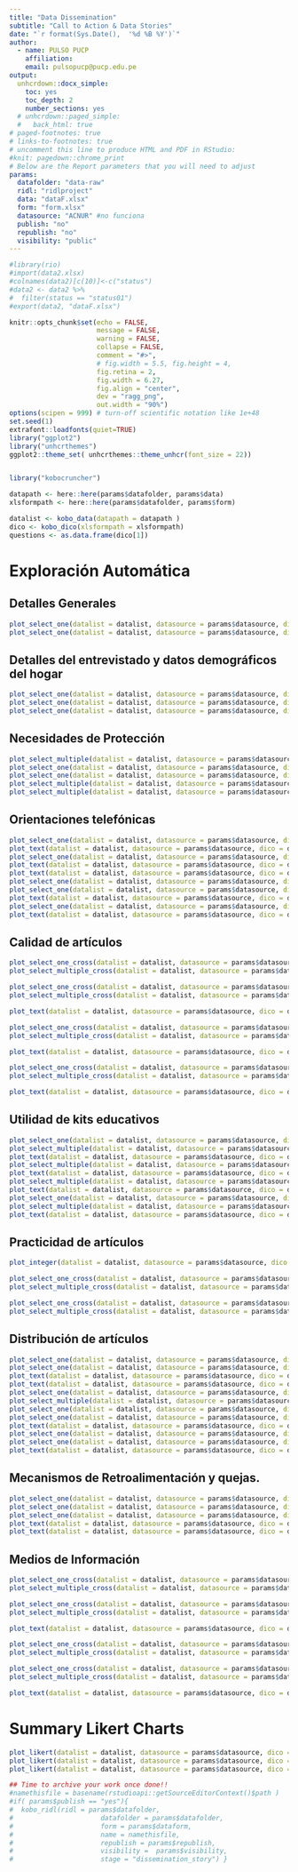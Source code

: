 ```yaml
---
title: "Data Dissemination"
subtitle: "Call to Action & Data Stories"
date: "`r format(Sys.Date(),  '%d %B %Y')`"
author:
  - name: PULSO PUCP
    affiliation:
    email: pulsopucp@pucp.edu.pe
output:
  unhcrdown::docx_simple:
    toc: yes
    toc_depth: 2
    number_sections: yes
  # unhcrdown::paged_simple:
  #   back_html: true
# paged-footnotes: true
# links-to-footnotes: true
# uncomment this line to produce HTML and PDF in RStudio:
#knit: pagedown::chrome_print
# Below are the Report parameters that you will need to adjust
params:
  datafolder: "data-raw"
  ridl: "ridlproject"
  data: "dataF.xlsx"
  form: "form.xlsx"
  datasource: "ACNUR" #no funciona
  publish: "no"
  republish: "no"
  visibility: "public"
---
```


```r
#library(rio)
#import(data2.xlsx)
#colnames(data2)[c(10)]<-c("status")
#data2 <- data2 %>%
#  filter(status == "status01")
#export(data2, "dataF.xlsx")
```


```r
knitr::opts_chunk$set(echo = FALSE, 
                      message = FALSE, 
                      warning = FALSE,
                      collapse = FALSE,
                      comment = "#>",
                      # fig.width = 5.5, fig.height = 4,
                      fig.retina = 2, 
                      fig.width = 6.27,
                      fig.align = "center",
                      dev = "ragg_png",
                      out.width = "90%")
options(scipen = 999) # turn-off scientific notation like 1e+48
set.seed(1)
extrafont::loadfonts(quiet=TRUE)
library("ggplot2")
library("unhcrthemes")
ggplot2::theme_set( unhcrthemes::theme_unhcr(font_size = 22))


library("kobocruncher")
```



```r
datapath <- here::here(params$datafolder, params$data)
xlsformpath <- here::here(params$datafolder, params$form) 

datalist <- kobo_data(datapath = datapath )
dico <- kobo_dico(xlsformpath = xlsformpath)
questions <- as.data.frame(dico[1])
```


# Exploración Automática

## Detalles Generales
```r
plot_select_one(datalist = datalist, datasource = params$datasource, dico = dico, "group_Interview.type_assist_peru")
plot_select_one(datalist = datalist, datasource = params$datasource, dico = dico, "group_Instructions.informed_consent")
```

## Detalles del entrevistado y datos demográficos del hogar
```r
plot_select_one(datalist = datalist, datasource = params$datasource, dico = dico, "group_Demographic.group_nv8at35.sex")
plot_select_one(datalist = datalist, datasource = params$datasource, dico = dico, "group_Demographic.group_nv8at35.age")
plot_select_one(datalist = datalist, datasource = params$datasource, dico = dico, "group_Demographic.group_nv8at35.Province_District")
```

## Necesidades de Protección
```r
plot_select_multiple(datalist = datalist, datasource = params$datasource, dico = dico, "NEED_PROTEC.sneeds")
plot_select_one(datalist = datalist, datasource = params$datasource, dico = dico, "NEED_PROTEC.discapacidad")
plot_select_one(datalist = datalist, datasource = params$datasource, dico = dico, "NEED_PROTEC.needsM")
plot_select_multiple(datalist = datalist, datasource = params$datasource, dico = dico, "NEED_PROTEC.CopingMechanism1")
plot_select_multiple(datalist = datalist, datasource = params$datasource, dico = dico, "NEED_PROTEC.CopingMechanism2")
```

## Orientaciones telefónicas
```r
plot_select_one(datalist = datalist, datasource = params$datasource, dico = dico, "HOT_LINE.conocimiento_linea")
plot_text(datalist = datalist, datasource = params$datasource, dico = dico, "HOT_LINE.conocimiento_other")
plot_select_one(datalist = datalist, datasource = params$datasource, dico = dico, "HOT_LINE.atention_line")
plot_text(datalist = datalist, datasource = params$datasource, dico = dico, "HOT_LINE.line_other")
plot_text(datalist = datalist, datasource = params$datasource, dico = dico, "HOT_LINE.line_other")
plot_select_one(datalist = datalist, datasource = params$datasource, dico = dico, "HOT_LINE.orientation_cal")
plot_select_one(datalist = datalist, datasource = params$datasource, dico = dico, "HOT_LINE.deficiente_cal")
plot_text(datalist = datalist, datasource = params$datasource, dico = dico, "HOT_LINE.deficiente_other")
plot_select_one(datalist = datalist, datasource = params$datasource, dico = dico, "HOT_LINE.utilidad_hotline")
plot_text(datalist = datalist, datasource = params$datasource, dico = dico, "HOT_LINE.otra_mejorahot")
```

## Calidad de artículos
```r
plot_select_one_cross(datalist = datalist, datasource = params$datasource, dico = dico, "CALIDAD_KIT.escala_calidad","group_Demographic.group_nv8at35.sex")
plot_select_multiple_cross(datalist = datalist, datasource = params$datasource, dico = dico, "CALIDAD_KIT.escala_calidad","group_Demographic.group_nv8at35.age")

plot_select_one_cross(datalist = datalist, datasource = params$datasource, dico = dico, "CALIDAD_KIT.kitmalestado","group_Demographic.group_nv8at35.sex")
plot_select_multiple_cross(datalist = datalist, datasource = params$datasource, dico = dico, "CALIDAD_KIT.kitmalestado","group_Demographic.group_nv8at35.age")

plot_text(datalist = datalist, datasource = params$datasource, dico = dico, "CALIDAD_KIT.kitmalestado_001")

plot_select_one_cross(datalist = datalist, datasource = params$datasource, dico = dico, "CALIDAD_KIT.insumosSuficientes","group_Demographic.group_nv8at35.sex")
plot_select_multiple_cross(datalist = datalist, datasource = params$datasource, dico = dico, "CALIDAD_KIT.insumosSuficientes","group_Demographic.group_nv8at35.age")

plot_text(datalist = datalist, datasource = params$datasource, dico = dico, "CALIDAD_KIT.WhyNotInsumos")

plot_select_one_cross(datalist = datalist, datasource = params$datasource, dico = dico, "CALIDAD_KIT.escala_utilidad","group_Demographic.group_nv8at35.sex")
plot_select_multiple_cross(datalist = datalist, datasource = params$datasource, dico = dico, "CALIDAD_KIT.escala_utilidad","group_Demographic.group_nv8at35.age")

plot_text(datalist = datalist, datasource = params$datasource, dico = dico, "CALIDAD_KIT.nuevo_kit")
```


## Utilidad de kits educativos
```r
plot_select_one(datalist = datalist, datasource = params$datasource, dico = dico, "UTILIDAD_KIT.utiles")
plot_select_multiple(datalist = datalist, datasource = params$datasource, dico = dico, "UTILIDAD_KIT.siutiles")
plot_text(datalist = datalist, datasource = params$datasource, dico = dico, "UTILIDAD_KIT.siutiles2")
plot_select_multiple(datalist = datalist, datasource = params$datasource, dico = dico, "UTILIDAD_KIT.noutiles")
plot_text(datalist = datalist, datasource = params$datasource, dico = dico, "UTILIDAD_KIT.noutiles2")
plot_select_multiple(datalist = datalist, datasource = params$datasource, dico = dico, "UTILIDAD_KIT.benekit")
plot_text(datalist = datalist, datasource = params$datasource, dico = dico, "UTILIDAD_KIT.benekit2")
plot_select_one(datalist = datalist, datasource = params$datasource, dico = dico, "UTILIDAD_KIT.adecuadosino")
plot_select_multiple(datalist = datalist, datasource = params$datasource, dico = dico, "UTILIDAD_KIT.motivina")
plot_text(datalist = datalist, datasource = params$datasource, dico = dico, "UTILIDAD_KIT.motivina2")
```


## Practicidad de artículos
```r
plot_integer(datalist = datalist, datasource = params$datasource, dico = dico, "PRACTICIDAD_KIT.personaskits")

plot_select_one_cross(datalist = datalist, datasource = params$datasource, dico = dico, "PRACTICIDAD_KIT.uso_articulo","group_Demographic.group_nv8at35.sex")
plot_select_multiple_cross(datalist = datalist, datasource = params$datasource, dico = dico, "PRACTICIDAD_KIT.uso_articulo","group_Demographic.group_nv8at35.age")

plot_select_one_cross(datalist = datalist, datasource = params$datasource, dico = dico, "PRACTICIDAD_KIT.escala_conforme","group_Demographic.group_nv8at35.sex")
plot_select_multiple_cross(datalist = datalist, datasource = params$datasource, dico = dico, "PRACTICIDAD_KIT.escala_conforme","group_Demographic.group_nv8at35.age")
```


## Distribución de artículos
```r
plot_select_one(datalist = datalist, datasource = params$datasource, dico = dico, "DISTRIBUCION.seguridad_lugar_dis")
plot_select_one(datalist = datalist, datasource = params$datasource, dico = dico, "DISTRIBUCION.escala_distribucion")
plot_text(datalist = datalist, datasource = params$datasource, dico = dico, "DISTRIBUCION.why_distribucion")
plot_text(datalist = datalist, datasource = params$datasource, dico = dico, "DISTRIBUCION.recomendacion")
plot_select_one(datalist = datalist, datasource = params$datasource, dico = dico, "DISTRIBUCION.informado_distri")
plot_select_multiple(datalist = datalist, datasource = params$datasource, dico = dico, "DISTRIBUCION.medio_informado")
plot_select_one(datalist = datalist, datasource = params$datasource, dico = dico, "DISTRIBUCION.pago_distribucion")
plot_select_one(datalist = datalist, datasource = params$datasource, dico = dico, "DISTRIBUCION.distribucion_01")
plot_text(datalist = datalist, datasource = params$datasource, dico = dico, "DISTRIBUCION.cuanto_pago")
plot_select_one(datalist = datalist, datasource = params$datasource, dico = dico, "DISTRIBUCION.traslado")
plot_select_one(datalist = datalist, datasource = params$datasource, dico = dico, "DISTRIBUCION.Org_distribucion")
plot_text(datalist = datalist, datasource = params$datasource, dico = dico, "DISTRIBUCION.comentario_distribucion")
```


## Mecanismos de Retroalimentación y quejas.
```r
plot_select_one(datalist = datalist, datasource = params$datasource, dico = dico, "QUEJAS.quejas")
plot_select_one(datalist = datalist, datasource = params$datasource, dico = dico, "QUEJAS.quejas_01")
plot_select_one(datalist = datalist, datasource = params$datasource, dico = dico, "QUEJAS.quejas_02")
plot_text(datalist = datalist, datasource = params$datasource, dico = dico, "QUEJAS.quejas_other")
plot_text(datalist = datalist, datasource = params$datasource, dico = dico, "QUEJAS.quejas_mejora")
```

## Medios de Información
```r
plot_select_one_cross(datalist = datalist, datasource = params$datasource, dico = dico, "INFORMATION.communication","group_Demographic.group_nv8at35.sex")
plot_select_multiple_cross(datalist = datalist, datasource = params$datasource, dico = dico, "INFORMATION.communication","group_Demographic.group_nv8at35.age")

plot_select_one_cross(datalist = datalist, datasource = params$datasource, dico = dico, "INFORMATION.mediatopic","group_Demographic.group_nv8at35.sex")
plot_select_multiple_cross(datalist = datalist, datasource = params$datasource, dico = dico, "INFORMATION.mediatopic","group_Demographic.group_nv8at35.age")

plot_text(datalist = datalist, datasource = params$datasource, dico = dico, "INFORMATION.mediatopicother")

plot_select_one_cross(datalist = datalist, datasource = params$datasource, dico = dico, "INFORMATION.media","group_Demographic.group_nv8at35.sex")
plot_select_multiple_cross(datalist = datalist, datasource = params$datasource, dico = dico, "INFORMATION.media","group_Demographic.group_nv8at35.age")

plot_select_one_cross(datalist = datalist, datasource = params$datasource, dico = dico, "INFORMATION.socialnet","group_Demographic.group_nv8at35.sex")
plot_select_multiple_cross(datalist = datalist, datasource = params$datasource, dico = dico, "INFORMATION.socialnet","group_Demographic.group_nv8at35.age")

plot_text(datalist = datalist, datasource = params$datasource, dico = dico, "INFORMATION.socialnet_other")
```


# Summary Likert Charts
```r
plot_likert(datalist = datalist, datasource = params$datasource, dico = dico,  scopei =  "DISTRIBUCION",   list_namei =  "YesNo",  repeatvari =  "main")
plot_likert(datalist = datalist, datasource = params$datasource, dico = dico,  scopei =  "QUEJAS",   list_namei =  "YesNo",  repeatvari =  "main")
plot_likert(datalist = datalist, datasource = params$datasource, dico = dico,  scopei =  "UTILIDAD_KIT",   list_namei =  "YesNo",  repeatvari =  "main")
```



 

```r
## Time to archive your work once done!!
#namethisfile = basename(rstudioapi::getSourceEditorContext()$path )  
#if( params$publish == "yes"){
#  kobo_ridl(ridl = params$datafolder,
#                      datafolder = params$datafolder,
#                      form = params$dataform,
#                      name = namethisfile,
#                      republish = params$republish,
#                      visibility =  params$visibility,
#                      stage = "dissemination_story") }
```
